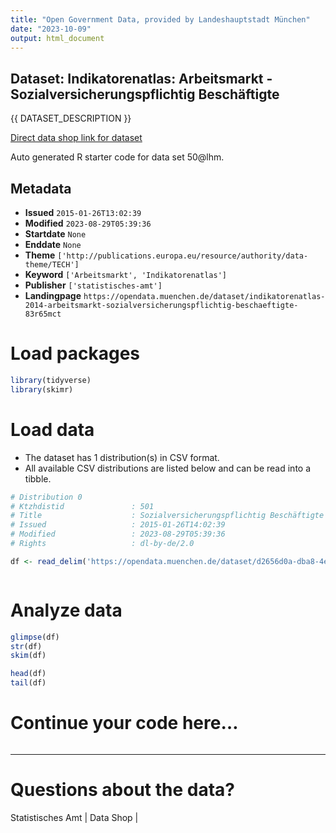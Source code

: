 ```yaml
---
title: "Open Government Data, provided by Landeshauptstadt München"
date: "2023-10-09"
output: html_document
---
```


## Dataset: Indikatorenatlas: Arbeitsmarkt - Sozialversicherungspflichtig Beschäftigte

{{ DATASET_DESCRIPTION }}

[Direct data shop link for dataset](https://opendata.muenchen.de/dataset/indikatorenatlas-2014-arbeitsmarkt-sozialversicherungspflichtig-beschaeftigte-83r65mct)

Auto generated R starter code for data set 50@lhm.

## Metadata

- **Issued** `2015-01-26T13:02:39`
- **Modified** `2023-08-29T05:39:36`
- **Startdate** `None`
- **Enddate** `None`
- **Theme** `['http://publications.europa.eu/resource/authority/data-theme/TECH']`
- **Keyword** `['Arbeitsmarkt', 'Indikatorenatlas']`
- **Publisher** `['statistisches-amt']`
- **Landingpage** `https://opendata.muenchen.de/dataset/indikatorenatlas-2014-arbeitsmarkt-sozialversicherungspflichtig-beschaeftigte-83r65mct`


# Load packages

```r

library(tidyverse)
library(skimr)

```

# Load data

-   The dataset has 1 distribution(s) in CSV format.
-   All available CSV distributions are listed below and can be read into a tibble.

```r

# Distribution 0
# Ktzhdistid               : 501
# Title                    : Sozialversicherungspflichtig Beschäftigte
# Issued                   : 2015-01-26T14:02:39
# Modified                 : 2023-08-29T05:39:36
# Rights                   : dl-by-de/2.0

df <- read_delim('https://opendata.muenchen.de/dataset/d2656d0a-dba8-4ea7-bdec-705f47a7c49c/resource/8ae97812-e077-4bc4-8a21-a1deb2b61adb/download/indikat_arbeitsmarkt_sozialversicherungspflichtig_beschaeftigte_280823.csv')



```

# Analyze data

```r

glimpse(df)
str(df)
skim(df)

head(df)
tail(df)

```

# Continue your code here...

```r

```

------------------------------------------------------------------------

# Questions about the data?

Statistisches Amt | Data Shop | 
